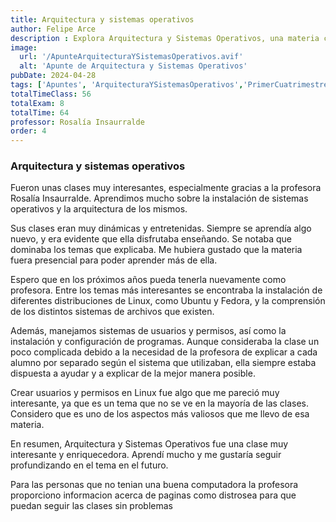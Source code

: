 ```yaml
---
title: Arquitectura y sistemas operativos
author: Felipe Arce
description : Explora Arquitectura y Sistemas Operativos, una materia clave para aprender sobre Linux, sistemas de archivos, usuarios, permisos y otros conceptos en 2025. # de 150 y 160 
image:
  url: '/ApunteArquitecturaYSistemasOperativos.avif'
  alt: 'Apunte de Arquitectura y Sistemas Operativos'
pubDate: 2024-04-28
tags: ['Apuntes', 'ArquitecturaYSistemasOperativos','PrimerCuatrimestre']
totalTimeClass: 56
totalExam: 8
totalTime: 64
professor: Rosalía Insaurralde
order: 4
---
```


### Arquitectura y sistemas operativos

Fueron unas clases muy interesantes, especialmente gracias a la profesora Rosalía Insaurralde. Aprendimos mucho sobre la instalación de sistemas operativos y la arquitectura de los mismos.

Sus clases eran muy dinámicas y entretenidas. Siempre se aprendía algo nuevo, y era evidente que ella disfrutaba enseñando. Se notaba que dominaba los temas que explicaba. Me hubiera gustado que la materia fuera presencial para poder aprender más de ella.

Espero que en los próximos años pueda tenerla nuevamente como profesora. Entre los temas más interesantes se encontraba la instalación de diferentes distribuciones de Linux, como Ubuntu y Fedora, y la comprensión de los distintos sistemas de archivos que existen.

Además, manejamos sistemas de usuarios y permisos, así como la instalación y configuración de programas. Aunque consideraba la clase un poco complicada debido a la necesidad de la profesora de explicar a cada alumno por separado según el sistema que utilizaban, ella siempre estaba dispuesta a ayudar y a explicar de la mejor manera posible.

Crear usuarios y permisos en Linux fue algo que me pareció muy interesante, ya que es un tema que no se ve en la mayoría de las clases. Considero que es uno de los aspectos más valiosos que me llevo de esa materia.

En resumen, Arquitectura y Sistemas Operativos fue una clase muy interesante y enriquecedora. Aprendí mucho y me gustaría seguir profundizando en el tema en el futuro.

Para las personas que no tenian una buena computadora la profesora proporciono informacion acerca de paginas como distrosea para que puedan seguir las clases sin problemas